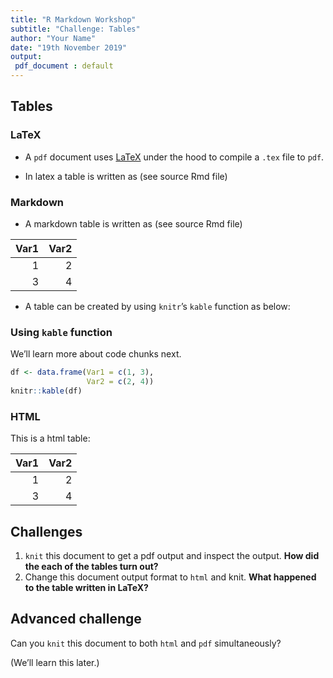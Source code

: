 ```yaml
---
title: "R Markdown Workshop"
subtitle: "Challenge: Tables"
author: "Your Name"
date: "19th November 2019"
output: 
 pdf_document : default
---
```


## Tables

### LaTeX

* A `pdf` document uses [LaTeX](https://www.latex-project.org/) under the hood to compile a `.tex` file to `pdf`.

* In latex a table is written as (see source Rmd file)


\begin{center}
\begin{tabular}{rr}
\hline
Var1 & Var2 \\
\hline
1 & 2 \\
3 & 4\\
\hline
\end{tabular}
\end{center}

### Markdown 

* A markdown table is written as (see source Rmd file)

| Var1| Var2|
|----:|----:|
|    1|    2|
|    3|    4|


* A table can be created by using `knitr`'s `kable` function as below:


### Using `kable` function 

We'll learn more about code chunks next.

```r
df <- data.frame(Var1 = c(1, 3),
                 Var2 = c(2, 4))
knitr::kable(df)
```

### HTML 

This is a html table:

<table>
 <thead>
  <tr>
   <th style="text-align:right;"> Var1 </th>
   <th style="text-align:right;"> Var2 </th>
  </tr>
 </thead>
<tbody>
  <tr>
   <td style="text-align:right;"> 1 </td>
   <td style="text-align:right;"> 2 </td>
  </tr>
  <tr>
   <td style="text-align:right;"> 3 </td>
   <td style="text-align:right;"> 4 </td>
  </tr>
</tbody>
</table>


## Challenges

1. `knit` this document to get a pdf output and inspect the output. **How did the each of the tables turn out?**
1. Change this document output format to `html` and knit. **What happened to the table written in LaTeX?**


## Advanced challenge

Can you `knit` this document to both `html` and `pdf` simultaneously?

(We'll learn this later.)

